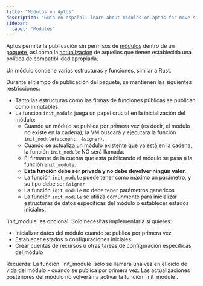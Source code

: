 ```yaml
---
title: "Módulos en Aptos"
description: "Guía en español: learn about modules on aptos for move smart contract development on aptos blockchain."
sidebar:
  label: "Modules"
---
```



Aptos permite la publicación sin permisos de [módulos](/build/smart-contracts/book/modules-and-scripts)
dentro de un [paquete](/build/smart-contracts/book/packages), así como la [actualización](/build/smart-contracts/book/package-upgrades)
de aquellos que tienen establecida una política de compatibilidad apropiada.

Un módulo contiene varias estructuras y funciones, similar a Rust.

Durante el tiempo de publicación del paquete, se mantienen las siguientes restricciones:

- Tanto las estructuras como las firmas de funciones públicas se publican como inmutables.
- La función `init_module` juega un papel crucial en la inicialización del módulo:
  - Cuando un módulo se publica por primera vez (es decir, el módulo no existe en la cadena), la VM buscará y ejecutará la función `init_module(account: &signer)`.
  - Cuando se actualiza un módulo existente que ya está en la cadena, la función `init_module` NO será llamada.
  - El firmante de la cuenta que está publicando el módulo se pasa a la función `init_module`.
  - **Esta función debe ser privada y no debe devolver ningún valor.**
  - La función `init_module` puede tener como máximo un parámetro, y su tipo debe ser `&signer`
  - La función `init_module` no debe tener parámetros genéricos
  - La función `init_module` se utiliza comúnmente para inicializar estructuras de datos específicas del módulo o establecer estados iniciales.

<Aside type="note">
  `init_module` es opcional. Solo necesitas implementarla si quieres:

  - Inicializar datos del módulo cuando se publica por primera vez
  - Establecer estados o configuraciones iniciales
  - Crear cuentas de recursos u otras tareas de configuración específicas del módulo
</Aside>

<Aside type="tip">
  Recuerda: La función `init_module` solo se llamará una vez en el ciclo de vida del módulo - cuando se publica por primera vez.
  Las actualizaciones posteriores del módulo no volverán a activar la función `init_module`.
</Aside>
